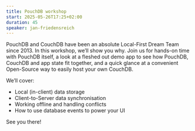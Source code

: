 ```yaml
---
title: PouchDB workshop
start: 2025-05-26T17:25+02:00
duration: 45
speaker: jan-friedensreich
---
```


PouchDB and CouchDB have been an absolute Local-First Dream Team since 2013. In this workshop, we’ll show you why. Join us for hands-on time with PouchDB itself, a look at a fleshed out demo app to see how PouchDB, CouchDB and app state fit together, and a quick glance at a convenient Open-Source way to easily host your own CouchDB.

We’ll cover:

* Local (in-client) data storage
* Client-to-Server data synchronisation
* Working offline and handling conflicts
* How to use database events to power your UI

See you there!